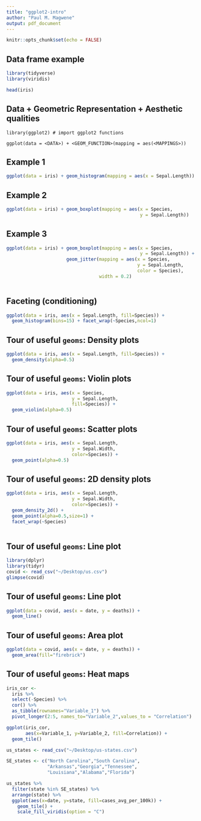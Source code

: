 ```yaml
---
title: "ggplot2-intro"
author: "Paul M. Magwene"
output: pdf_document
---
```


```r
knitr::opts_chunk$set(echo = FALSE)
```

## Data frame example

```r
library(tidyverse)
library(viridis)
```


```r
head(iris)
```

## Data + Geometric Representation + Aesthetic qualities

```
library(ggplot2) # import ggplot2 functions

ggplot(data = <DATA>) + <GEOM_FUNCTION>(mapping = aes(<MAPPINGS>))

```

## Example 1

```r
ggplot(data = iris) + geom_histogram(mapping = aes(x = Sepal.Length))
```

## Example 2

```r
ggplot(data = iris) + geom_boxplot(mapping = aes(x = Species,
                                                 y = Sepal.Length))
```


## Example 3

```r
ggplot(data = iris) + geom_boxplot(mapping = aes(x = Species,
                                                 y = Sepal.Length)) +
                      geom_jitter(mapping = aes(x = Species,
                                                y = Sepal.Length,
                                                color = Species),
                                  width = 0.2)
                                  
```


## Faceting (conditioning)

```r
ggplot(data = iris, aes(x = Sepal.Length, fill=Species)) + 
  geom_histogram(bins=15) + facet_wrap(~Species,ncol=1)
```


## Tour of useful `geoms`: Density plots

```r
ggplot(data = iris, aes(x = Sepal.Length, fill=Species)) + 
  geom_density(alpha=0.5)
```

## Tour of useful `geoms`: Violin plots

```r
ggplot(data = iris, aes(x = Species, 
                        y = Sepal.Length, 
                        fill=Species)) + 
  geom_violin(alpha=0.5)
```

## Tour of useful `geoms`: Scatter plots

```r
ggplot(data = iris, aes(x = Sepal.Length, 
                        y = Sepal.Width, 
                        color=Species)) + 
  geom_point(alpha=0.5)
```


## Tour of useful `geoms`: 2D density plots

```r
ggplot(data = iris, aes(x = Sepal.Length, 
                        y = Sepal.Width, 
                        color=Species)) + 
  geom_density_2d() + 
  geom_point(alpha=0.5,size=1) +
  facet_wrap(~Species)
  
```


## Tour of useful `geoms`: Line plot

```r
library(dplyr)
library(tidyr)
covid <- read_csv("~/Desktop/us.csv")
glimpse(covid)
```
## Tour of useful `geoms`: Line plot

```r
ggplot(data = covid, aes(x = date, y = deaths)) + 
  geom_line()
```

## Tour of useful `geoms`: Area plot

```r
ggplot(data = covid, aes(x = date, y = deaths)) + 
  geom_area(fill="firebrick")
```


## Tour of useful `geoms`: Heat maps

```r
iris_cor <-
  iris %>%
  select(-Species) %>%
  cor() %>%
  as_tibble(rownames="Variable_1") %>%
  pivot_longer(2:5, names_to="Variable_2",values_to = "Correlation") 

ggplot(iris_cor, 
       aes(x=Variable_1, y=Variable_2, fill=Correlation)) + 
  geom_tile()
```
```r
us_states <- read_csv("~/Desktop/us-states.csv")

SE_states <- c("North Carolina","South Carolina",
               "Arkansas","Georgia","Tennessee",
               "Louisiana","Alabama","Florida")

us_states %>%
  filter(state %in% SE_states) %>%
  arrange(state) %>%
  ggplot(aes(x=date, y=state, fill=cases_avg_per_100k)) + 
    geom_tile() +
    scale_fill_viridis(option = "C")
```

